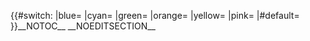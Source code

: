 <onlyinclude>{{#switch:{{{color|pink}}}
|blue= <templatestyles src="Template:GLAMpage/styles-blue.css" />
|cyan= <templatestyles src="Template:GLAMpage/styles-cyan.css" />
|green= <templatestyles src="Template:GLAMpage/styles-green.css" />
|orange= <templatestyles src="Template:GLAMpage/styles-orange.css" />
|yellow= <templatestyles src="Template:GLAMpage/styles-yellow.css" />
|pink= <templatestyles src="Template:GLAMpage/styles-pink.css" />
|#default= <templatestyles src="Template:GLAMpage/styles-pink.css" />
}}__NOTOC__ __NOEDITSECTION__<div class="glam-page"></onlyinclude>
</div></div></div>